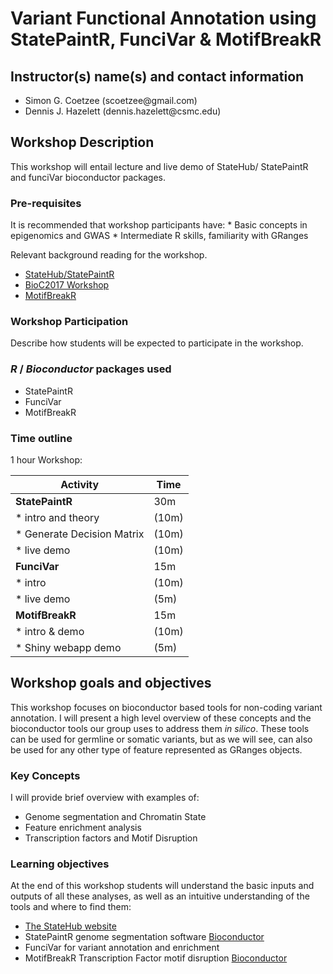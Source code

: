 # Variant Functional Annotation using StatePaintR, FunciVar & MotifBreakR

## Instructor(s) name(s) and contact information
* Simon G. Coetzee (scoetzee@gmail.com)
* Dennis J. Hazelett (dennis.hazelett@csmc.edu)

## Workshop Description
This workshop will entail lecture and live demo of StateHub/
StatePaintR and funciVar bioconductor packages.

### Pre-requisites
It is recommended that workshop participants have:
* Basic concepts in epigenomics and GWAS
* Intermediate R skills, familiarity with GRanges

Relevant background reading for the workshop.

* [StateHub/StatePaintR][1]
* [BioC2017 Workshop][2]
* [MotifBreakR][3]

### Workshop Participation
Describe how students will be expected to participate in the workshop.

### _R_ / _Bioconductor_ packages used

* StatePaintR
* FunciVar
* MotifBreakR

### Time outline
1 hour Workshop:

| Activity                     | Time |
|------------------------------|------|
| **StatePaintR**              | 30m  |
| * intro and theory           | (10m) |
| * Generate Decision Matrix   | (10m) |
| * live demo                  | (10m) |
| **FunciVar**                 | 15m  |
| * intro                      | (10m) |
| * live demo                  | (5m) |
| **MotifBreakR**              | 15m  |
| * intro & demo               | (10m) |
| * Shiny webapp demo          | (5m) |

## Workshop goals and objectives
This workshop focuses on bioconductor based tools for non-coding 
variant annotation. I will present a high level overview of these concepts and the bioconductor tools our group uses to address them *in silico*. These tools can be used for germline or somatic variants, but as we will see, can also be used for any other type of feature represented as GRanges objects.

### Key Concepts
I will provide brief overview with examples of:

* Genome segmentation and Chromatin State
* Feature enrichment analysis
* Transcription factors and Motif Disruption

### Learning objectives
At the end of this workshop students will understand the basic inputs and outputs of all these analyses, as well as an intuitive understanding of the tools and where to find them:

* [The StateHub website][4]
* StatePaintR genome segmentation software [Bioconductor][5]
* FunciVar for variant annotation and enrichment
* MotifBreakR Transcription Factor motif disruption [Bioconductor][6]

[1]: https://f1000research.com/articles/7-214/v1
[2]: https://www.simoncoetzee.com/bioc2017.html
[3]: https://bioconductor.org/packages/release/bioc/html/motifbreakR.html
[4]: http://statehub.org
[5]: https://github.com/Simon-Coetzee/StatePaintR/blob/master/vignettes/StatePaintR_Analysis.Rmd
[6]: https://www.bioconductor.org/packages/devel/bioc/vignettes/motifbreakR/inst/doc/motifbreakR-vignette.html
